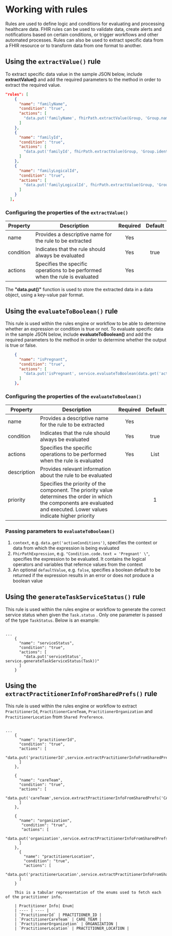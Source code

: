 # Working with rules

Rules are used to define logic and conditions for evaluating and processing healthcare data. FHIR rules can be used to validate data, create alerts and notifications based on certain conditions, or trigger workflows and other automated processes.
Rules can also be used to extract specific data from a FHIR resource or to transform data from one format to another.

## Using the `extractValue()` rule

To extract specific data value in the sample JSON below, include **extractValue()** and add the required parameters to the method in order to extract the required value.

``` json
"rules": [
    {
      "name": "familyName",
      "condition": "true",
      "actions": [
        "data.put('familyName', fhirPath.extractValue(Group, 'Group.name'))"
      ]
    },
    {
      "name": "familyId",
      "condition": "true",
      "actions": [
        "data.put('familyId', fhirPath.extractValue(Group, 'Group.identifier[0].value'))"
      ]
    },
    {
      "name": "familyLogicalId",
      "condition": "true",
      "actions": [
        "data.put('familyLogicalId', fhirPath.extractValue(Group, 'Group.id'))"
      ]
    }
  ],
```

### Configuring the properties of the `extractValue()`

|Property | Description | Required | Default |
|--|--|:--:|:--:|
name | Provides a descriptive name for the rule to be extracted | Yes | |
condition | Indicates that the rule should always be evaluated | Yes | true |
actions | Specifies the specific operations to be performed when the rule is evaluated | Yes | |

The **"data.put()"** function is used to store the extracted data in a data object, using a key-value pair format.

## Using the `evaluateToBoolean()` rule

This rule is used within the rules engine or workflow to be able to determine whether an expression or condition is true or not. To evaluate specific data in the sample JSON below, include **evaluateToBoolean()** and add the required parameters to the method in order to determine whether the output is true or false.

``` json
    {
      "name": "isPregnant",
      "condition": "true",
      "actions": [
        "data.put('isPregnant', service.evaluateToBoolean(data.get('activeConditions'), \"Condition.code.text = 'Pregnant' \", false))"
      ]  
    },
```   

### Configuring the properties of the `evaluateToBoolean()`

|Property | Description | Required | Default |
|--|--|:--:|:--:|
name | Provides a descriptive name for the rule to be extracted | Yes | |
condition | Indicates that the rule should always be evaluated | Yes | true |
actions | Specifies the specific operations to be performed when the rule is evaluated | Yes | List |
description | Provides relevant information about the rule to be evaluated | | |
priority | Specifies the priority of the component. The priority value determines the order in which the components are evaluated and executed. Lower values indicate higher priority | | 1 |

### Passing parameters to `evaluateToBoolean()`

1. `context`, e.g. `data.get('activeConditions')`, specifies the context or data from which the expression is being evaluated
2. `FhirPathExpression`, e.g. `"Condition.code.text = 'Pregnant' \"`, specifies the expression to be evaluated. It contains the logical operators and variables that refernce values from the context
3. An optional `defaultValue`, e.g. `false`, specifies a boolean default to be returned if the expression results in an error or does not produce a boolean value


## Using the `generateTaskServiceStatus()` rule

This rule is used within the rules engine or workflow to generate the correct service status when given the `Task.status` . Only one parameter is passed of the type `TaskStatus`. Below is an example:

```

...
    {
      "name": "serviceStatus",
      "condition": "true",
      "actions": [
        "data.put('serviceStatus', service.generateTaskServiceStatus(Task))"
      ]
    }
```

## Using the `extractPractitionerInfoFromSharedPrefs()` rule

This rule is used within the rules engine or workflow to extract `PractitionerId`, `PractitionerCareTeam`, `PractitionerOrganization` and `PractitionerLocation` from `Shared Preference`.

```

...
    {
      "name": "practitionerId",
      "condition": "true",
      "actions": [
         "data.put('practitionerId',service.extractPractitionerInfoFromSharedPrefs('PRACTITIONER_ID'))"
      ]
    },

    {
      "name": "careTeam",
      "condition": "true",
      "actions": [
         "data.put('careTeam',service.extractPractitionerInfoFromSharedPrefs('CARE_TEAM'))"
      ]
    },

    {
      "name": "organization",
       "condition": "true",
       "actions": [
          "data.put('organization',service.extractPractitionerInfoFromSharedPrefs('ORGANIZATION'))"
      ]
    },
      {
        "name": "practitionerLocation",
        "condition": "true",
        "actions": [
           "data.put('practitionerLocation',service.extractPractitionerInfoFromSharedPrefs('PRACTITIONER_LOCATION'))"
      ]
    }

    This is a tabular representation of the enums used to fetch each of the practitioner info.

    | Practitioner Info| Enum|
    | ---- | ---- |
    | `PractitionerId` | PRACTITIONER_ID |
    | `PractitionerCareTeam` | CARE_TEAM |
    | `PractitionerOrganization` | ORGANIZATION |
    | `PractitionerLocation` | PRACTITIONER_LOCATION |

```


